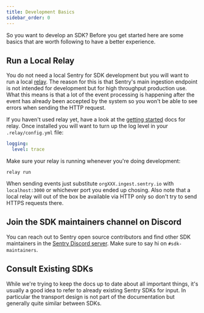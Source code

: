 ```yaml
---
title: Development Basics
sidebar_order: 0
---
```


So you want to develop an SDK?  Before you get started here are some basics that are
worth following to have a better experience.

Run a Local Relay
-----------------

You do not need a local Sentry for SDK development but you will want to run a local
[relay](https://docs.sentry.io/product/relay/).  The reason for this is that Sentry's
main ingestion endpoint is not intended for development but for high throughput
production use.  What this means is that a lot of the event processing is happening
after the event has already been accepted by the system so you won't be able to see
errors when sending the HTTP request.

If you haven't used relay yet, have a look at the [getting started](https://docs.sentry.io/product/relay/getting-started/)
docs for relay.  Once installed you will want to turn up the log level in your
`.relay/config.yml` file:

```yaml
logging:
  level: trace
```

Make sure your relay is running whenever you're doing development:

```shell
relay run
```

When sending events just substitute `orgXXX.ingest.sentry.io` with `localhost:3000` or
whichever port you ended up chosing.  Also note that a local relay will out of the box
be available via HTTP only so don't try to send HTTPS requests there.

Join the SDK maintainers channel on Discord
---------------------

You can reach out to Sentry open source contributors and find other SDK maintainers in the [Sentry Discord server](https://discord.gg/sentry). Make sure to say hi on `#sdk-maintainers`.

Consult Existing SDKs
---------------------

While we're trying to keep the docs up to date about all important things, it's usually
a good idea to refer to already existing Sentry SDKs for input.  In particular the
transport design is not part of the documentation but generally quite similar between
SDKs.
